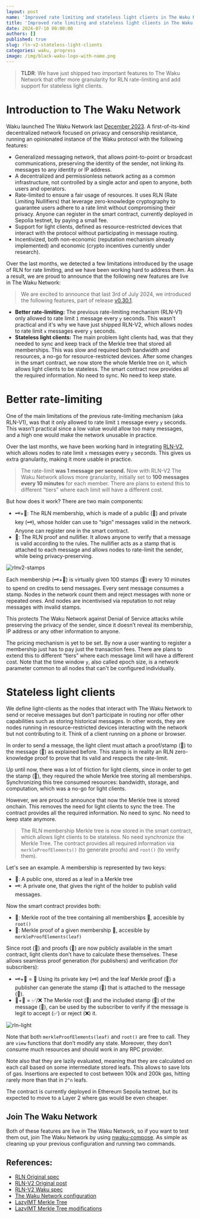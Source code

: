 ```yaml
---
layout: post
name: 'Improved rate limiting and stateless light clients in The Waku Network'
title: 'Improved rate limiting and stateless light clients in The Waku Network'
date: 2024-07-10 00:00:00
authors: []
published: true
slug: rln-v2-stateless-light-clients
categories: waku, progress
image: /img/black-waku-logo-with-name.png
---
```


> **TLDR**: We have just shipped two important features to The Waku Network that offer more granularity for RLN rate-limiting and add support for stateless light clients.

# Introduction to The Waku Network

Waku launched The Waku Network last [December 2023](https://thedefiant.io/news/press-releases/waku-launches-first-decentralised-privacy-preserving-dos-protections-for-peer-to-peer-messaging). A first-of-its-kind decentralized network focused on privacy and censorship resistance, running an opinionated instance of the Waku protocol with the following features:

- Generalized messaging network, that allows point-to-point or broadcast communications, preserving the identity of the sender, not linking its messages to any identity or IP address.
- A decentralized and permissionless network acting as a common infrastructure, not controlled by a single actor and open to anyone, both users and operators.
- Rate-limited to ensure a fair usage of resources. It uses RLN (Rate Limiting Nullifiers) that leverage zero-knowledge cryptography to guarantee users adhere to a rate limit without compromising their privacy. Anyone can register in the smart contract, currently deployed in Sepolia testnet, by paying a small fee.
- Support for light clients, defined as resource-restricted devices that interact with the protocol without participating in message routing.
- Incentivized, both non-economic (reputation mechanism already implemented) and economic (crypto incentives currently under research).

Over the last months, we detected a few limitations introduced by the usage of RLN for rate limiting, and we have been working hard to address them. As a result, we are proud to announce that the following new features are live in The Waku Network:

> We are excited to announce that last 3rd of July 2024, we introduced the following features, part of release [v0.30.1](https://github.com/waku-org/nwaku/releases/tag/v0.30.1).
> 
- **Better rate-limiting:** The previous rate-limiting mechanism (RLN-V1) only allowed to rate limit `1` message every `y` seconds. This wasn't practical and it's why we have just shipped RLN-V2, which allows nodes to rate limit `x` messages every `y` seconds.
- **Stateless light clients:** The main problem light clients had, was that they needed to sync and keep track of the Merkle tree that stored all memberships. This was slow and required both bandwidth and resources, a no-go for resource-restricted devices. After some changes in the smart contract, we now store the whole Merkle tree on it, which allows light clients to be stateless. The smart contract now provides all the required information. No need to sync. No need to keep state.

# Better rate-limiting

One of the main limitations of the previous rate-limiting mechanism (aka RLN-V1), was that it only allowed to rate limit `1` message every `y` seconds. This wasn’t practical since a low value would allow too many messages, and a high one would make the network unusable in practice.

Over the last months, we have been working hard in integrating [RLN-V2](https://github.com/vacp2p/rfc-index/blob/a5b24ac0a27da361312260f9da372a0e6e812212/vac/raw/rln-v2.md), which allows nodes to rate limit `x` messages every `y` seconds. This gives us extra granularity, making it more usable in practice.

> The rate-limit **was 1 message per second.** Now with RLN-V2 The Waku Network allows more granularity, initially set to **100 messages every 10 minutes** for each member. There are plans to extend this to different “tiers” where each limit will have a different cost.

But how does it work? There are two main components:

- 🗝️+🔑: The RLN membership, which is made of a public (🔑) and private key (🗝️), whose holder can use to “sign” messages valid in the network. Anyone can register one in the smart contract.
- 📧: The RLN proof and nullifier. It allows anyone to verify that a message is valid according to the rules. The nullifier acts as a stamp that is attached to each message and allows nodes to rate-limit the sender, while being privacy-preserving.

![rlnv2-stamps](/img/rlnv2-stamps.png)

Each membership (🗝️+🔑) is virtually given 100 stamps (📧) every 10 minutes to spend on credits to send messages. Every sent message consumes a stamp. Nodes in the network count them and reject messages with none or repeated ones. And nodes are incentivised via reputation to not relay messages with invalid stamps.

This protects The Waku Network against Denial of Service attacks while preserving the privacy of the sender, since it doesn’t reveal its membership, IP address or any other information to anyone.

The pricing mechanism is yet to be set. By now a user wanting to register a membership just has to pay just the transaction fees. There are plans to extend this to different “tiers” where each message limit will have a different cost. Note that the time window `y`, also called epoch size, is a network parameter common to all nodes that can't be configured individually.

# Stateless light clients

We define light-clients as the nodes that interact with The Waku Network to send or receive messages but don’t participate in routing nor offer other capabilities such as storing historical messages. In other words, they are nodes running in resource-restricted devices interacting with the network but not contributing to it. Think of a client running on a phone or browser.

In order to send a message, the light client must attach a proof/stamp (📧) to the message (💬) as explained before. This stamp is in reality an RLN zero-knowledge proof to prove that its valid and respects the rate-limit.

Up until now, there was a lot of friction for light clients, since in order to get the stamp (📧), they required the whole Merkle tree storing all memberships. Synchronizing this tree consumed resources: bandwidth, storage, and computation, which was a no-go for light clients.

However, we are proud to announce that now the Merkle tree is stored onchain. This removes the need for light clients to sync the tree. The contract provides all the required information. No need to sync. No need to keep state anymore.

> The RLN membership Merkle tree is now stored in the smart contract, which allows light clients to be stateless. No need synchronize the Merkle Tree. The contract provides all required information via `merkleProofElements()` (to generate proofs) and `root()` (to verify them).
> 

Let's see an example. A membership is represented by two keys:

- 🔑: A public one, stored as a leaf in a Merkle tree
- 🗝️: A private one, that gives the right of the holder to publish valid messages.

Now the smart contract provides both:

- 🫚: Merkle root of the tree containing all memberships 🔑, accesible by `root()`
- 🌲: Merkle proof of a given membership 🔑, accesible by `merkleProofElements(leaf)`

Since root (🫚) and proofs (🌲) are now publicly available in the smart contract, light clients don’t have to calculate these themselves. These allows seamless proof generation (for publishers) and verification (for subscribers):

- 🗝️+🌲 = 📧 Using its private key (🗝️) and the leaf Merkle proof (🌲) a publisher can generate the stamp (📧) that is attached to the message (💬).
- 🫚+📧 = ✅/❌ The Merkle root (🫚) and the included stamp (📧) of the message (💬), can be used by the subscriber to verify if the message is legit to accept (✅) or reject (❌) it.

![rln-light](/img/rln-light.png)

Note that both `merkleProofElements(leaf)` and `root()` are free to call. They are `view` functions that don’t modify any state. Moreover, they don’t consume much resources and should work in any RPC provider.

Note also that they are lazily evaluated, meaning that they are calculated on each call based on some intermediate stored leafs. This allows to save lots of gas. Insertions are expected to cost between 100k and 200k gas, hitting rarely more than that in `2^n` leafs.

The contract is currently deployed in Ethereum Sepolia testnet, but its expected to move to a Layer 2 where gas would be even cheaper.

## Join The Waku Network

Both of these features are live in The Waku Network, so if you want to test them out, join The Waku Network by using [nwaku-compose](https://github.com/waku-org/nwaku-compose). As simple as cleaning up your previous configuration and running two commands.

## References:

- [RLN Original spec](https://rate-limiting-nullifier.github.io/rln-docs/)
- [RLN-V2 Original post](https://zkresear.ch/t/rate-limit-nullifier-v2-circuits/102)
- [RLN-V2 Waku spec](https://github.com/vacp2p/rfc-index/blob/a5b24ac0a27da361312260f9da372a0e6e812212/vac/raw/rln-v2.md)
- [The Waku Network configuration](https://github.com/waku-org/nwaku/blob/8bfad3ab453f96ac545c7cb0af06d0c0f34d1356/waku/factory/networks_config.nim#L31)
- [LazyIMT Merkle Tree](https://github.com/privacy-scaling-explorations/zk-kit)
- [LazyIMT Merkle Tree modifications](https://github.com/privacy-scaling-explorations/zk-kit/pull/162)

